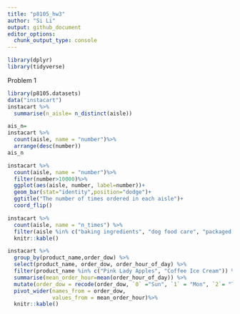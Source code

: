 ```yaml
---
title: "p8105_hw3"
author: "Si Li"
output: github_document
editor_options: 
  chunk_output_type: console
---
```


```r
library(dplyr)
library(tidyverse)
```

Problem 1
```r
library(p8105.datasets)
data("instacart")
instacart %>% 
  summarise(n_aisle= n_distinct(aisle))

ais_n=
instacart %>% 
  count(aisle, name = "number")%>% 
  arrange(desc(number))
ais_n

instacart %>% 
  count(aisle, name = "number")%>% 
  filter(number>10000)%>% 
  ggplot(aes(aisle, number, label=number))+
  geom_bar(stat="identity",position="dodge")+
  ggtitle("The number of times ordered in each aisle")+
  coord_flip()

instacart %>%
  count(aisle, name = "n_times") %>% 
  filter(aisle %in% c("baking ingredients", "dog food care", "packaged vegetables fruits")) %>% 
  knitr::kable()

instacart %>% 
  group_by(product_name,order_dow) %>% 
  select(product_name, order_dow, order_hour_of_day) %>% 
  filter(product_name %in% c("Pink Lady Apples", "Coffee Ice Cream")) %>%
  summarise(mean_order_hour=mean(order_hour_of_day)) %>% 
  mutate(order_dow = recode(order_dow, `0` ="Sun", `1` = "Mon", `2`= "Tues", `3`= "Wed", `4` = "Thurs", `5`= "Fri", `6`= "Sat")) %>% 
  pivot_wider(names_from = order_dow,
              values_from = mean_order_hour)%>% 
  knitr::kable()
```